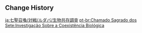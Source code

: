 {{Genius Invokation TCG Stage
|title        = Biological Coexistence Survey
|type         = Adventure Challenge
|group        = Open World Match
|character    = Rudaba
|requirement  = 7
|location     = Sumeru
|introduction = From previous manuscripts, it is possible to find hilichurls and slimes coexisting out in the wild. Those studies are the basis for this match...<br>{{Color|bp|Special Rule - Mutation Stone: Your opponent's active character deals +2 DMG. When 2 opposing characters have been defeated, remove the Mutation Stone.}}
|objective_1  = Achieve victory
|reward_1     = Player EXP*270;Lucky Coin*300
|objective_2  = Achieve victory within 5 Rounds
|reward_2     = Lucky Coin*600
|objective_3  = Win with less than 2 characters defeated
|reward_3     = Lucky Coin*600
|lineup       = Electro Slime;Hilichurl Berserker;Cryo Hilichurl Shooter;Anemo Samachurl
|reserve      = Hydro Slime;Electro Hilichurl Shooter
|support      = Mutation Stone
}}

==Change History==
{{Change History|3.3}}

[[ja:七聖召喚/対戦/ルダバ/生物共存調査]]
[[pt-br:Chamado Sagrado dos Sete:Investigação Sobre a Coexistência Biológica]]
